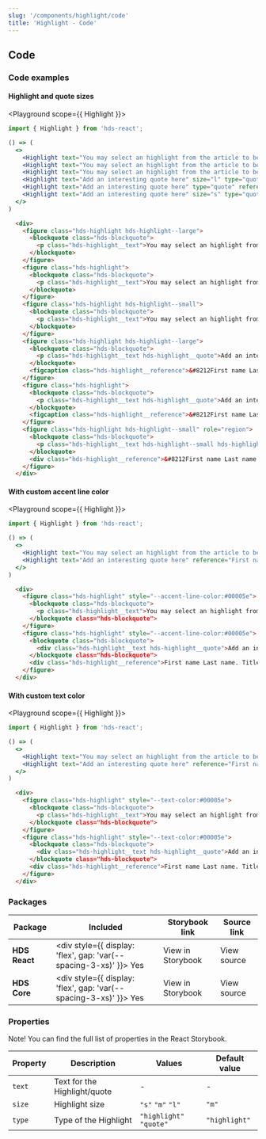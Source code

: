 ```yaml
---
slug: '/components/highlight/code'
title: 'Highlight - Code'
---
```




## Code

### Code examples

#### Highlight and quote sizes

<Playground scope={{ Highlight }}>


```jsx
import { Highlight } from 'hds-react';

() => (
  <>
    <Highlight text="You may select an highlight from the article to be displayed here. Select an excerpt that you want the user to pay attention to." size="l"/>
    <Highlight text="You may select an highlight from the article to be displayed here. Select an excerpt that you want the user to pay attention to."/>
    <Highlight text="You may select an highlight from the article to be displayed here. Select an excerpt that you want the user to pay attention to." size="s"/>
    <Highlight text="Add an interesting quote here" size="l" type="quote" reference="First name Last name. Title."/>
    <Highlight text="Add an interesting quote here" type="quote" reference="First name Last name. Title."/>
    <Highlight text="Add an interesting quote here" size="s" type="quote" reference="First name Last name. Title."/>
  </>
)
```

```html
  <div>
    <figure class="hds-highlight hds-highlight--large">
      <blockquote class="hds-blockquote">
        <p class="hds-highlight__text">You may select an highlight from the article to be displayed here. Select an excerpt that you want the user to pay attention to.</p>
      </blockquote>
    </figure>
    <figure class="hds-highlight">
      <blockquote class="hds-blockquote">
        <p class="hds-highlight__text">You may select an highlight from the article to be displayed here. Select an excerpt that you want the user to pay attention to.</p>
      </blockquote>
    </figure>
    <figure class="hds-highlight hds-highlight--small">
      <blockquote class="hds-blockquote">
        <p class="hds-highlight__text">You may select an highlight from the article to be displayed here. Select an excerpt that you want the user to pay attention to.</p>
      </blockquote>
    </figure>
    <figure class="hds-highlight hds-highlight--large">
      <blockquote class="hds-blockquote">
        <p class="hds-highlight__text hds-highlight__quote">Add an interesting quote here</p>
      </blockquote>
      <figcaption class="hds-highlight__reference">&#8212First name Last name. Title.</figcaption>    
    </figure>
    <figure class="hds-highlight">
      <blockquote class="hds-blockquote">
        <p class="hds-highlight__text hds-highlight__quote">Add an interesting quote here</p>
      </blockquote>
      <figcaption class="hds-highlight__reference">&#8212First name Last name. Title.</figcaption>
    </figure>
    <figure class="hds-highlight hds-highlight--small" role="region">
      <blockquote class="hds-blockquote">
        <p class="hds-highlight__text hds-highlight--small hds-highlight__quote">Add an interesting quote here</p>
      </blockquote>
      <div class="hds-highlight__reference">&#8212First name Last name. Title.</div>
    </figure>
  </div>
```

</Playground>


#### With custom accent line color

<Playground scope={{ Highlight }}>


```jsx
import { Highlight } from 'hds-react';

() => (
  <>
    <Highlight text="You may select an highlight from the article to be displayed here. Select an excerpt that you want the user to pay attention to." theme={{'--accent-line-color':'#00005e'}}/>
    <Highlight text="Add an interesting quote here" reference="First name Last name. Title." type="quote"  theme={{'--accent-line-color':'#00005e'}}/>
  </>
)
```
```html
  <div>
    <figure class="hds-highlight" style="--accent-line-color:#00005e">
      <blockquote class="hds-blockquote">
        <p class="hds-highlight__text">You may select an highlight from the article to be displayed here. Select an excerpt that you want the user to pay attention to.</p>
      </blockquote class="hds-blockquote">
    </figure>
    <figure class="hds-highlight" style="--accent-line-color:#00005e">
      <blockquote class="hds-blockquote">
        <div class="hds-highlight__text hds-highlight__quote">Add an interesting quote here</div>
      </blockquote class="hds-blockquote">
      <div class="hds-highlight__reference">First name Last name. Title.</div>
    </figure>
  </div>
```

</Playground>

#### With custom text color

<Playground scope={{ Highlight }}>


```jsx
import { Highlight } from 'hds-react';

() => (
  <>
    <Highlight text="You may select an highlight from the article to be displayed here. Select an excerpt that you want the user to pay attention to."  theme={{'--text-color':'#00005e'}}/>
    <Highlight text="Add an interesting quote here" reference="First name Last name. Title." type="quote"  theme={{'--text-color':'#00005e'}}/>
  </>
)
```
```html
  <div>
    <figure class="hds-highlight" style="--text-color:#00005e">
      <blockquote class="hds-blockquote">
        <p class="hds-highlight__text">You may select an highlight from the article to be displayed here. Select an excerpt that you want the user to pay attention to.</p>
      </blockquote class="hds-blockquote">
    </figure>
    <figure class="hds-highlight" style="--text-color:#00005e">
      <blockquote class="hds-blockquote">
        <div class="hds-highlight__text hds-highlight__quote">Add an interesting quote here</div>
      </blockquote class="hds-blockquote">
      <div class="hds-highlight__reference">First name Last name. Title.</div>
    </figure>
  </div>
```
</Playground>

### Packages

| Package       | Included                                                                                        | Storybook link                                                                                                   | Source link                                                                                                                                                        |
| ------------- | ----------------------------------------------------------------------------------------------- | ---------------------------------------------------------------------------------------------------------------- | ------------------------------------------------------------------------------------------------------------------------------------------------------------------ |
| **HDS React** | <div style={{ display: 'flex', gap: 'var(--spacing-3-xs)' }}><IconCheckCircleFill /> Yes </div> | <Link openInNewTab openInNewTabAriaLabel="Opens in a new tab" href="/storybook/react/?path=?path=/story/components-highlight--default-highlight">View in Storybook</Link> | <ExternalLink openInNewTab openInNewTabAriaLabel="Opens in a new tab" href="https://github.com/City-of-Helsinki/helsinki-design-system/blob/master/packages/react/src/components/highlight/Highlight.tsx">View source</ExternalLink> |
| **HDS Core**  | <div style={{ display: 'flex', gap: 'var(--spacing-3-xs)' }}><IconCheckCircleFill /> Yes </div> | <Link openInNewTab openInNewTabAriaLabel="Opens in a new tab" href="/storybook/core/?path=/story/components-highlight--default-highlight">View in Storybook</Link>        | <ExternalLink openInNewTab openInNewTabAriaLabel="Opens in a new tab" href="https://github.com/City-of-Helsinki/helsinki-design-system/tree/master/packages/core/src/components/highlight">View source</ExternalLink>           |

### Properties

Note! You can find the full list of properties in the <Link openInNewTab openInNewTabAriaLabel="Opens in a new tab" href="/storybook/react/?path=?path=/story/components-highlight--default-highlight">React Storybook.</Link>

| Property  | Description                     | Values                        | Default value |
| --------- | ------------------------------- | ----------------------------- | ------------- |
| `text`    | Text for the Highlight/quote    | -                             | -             |
| `size` | Highlight size               | `"s"` `"m"` `"l"`             | `"m"`         | 
| `type`    | Type of the Highlight           | `"highlight"` `"quote"`       | `"highlight"` |
